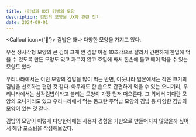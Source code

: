 ```yaml
---
title: (김밥과 UX) 김밥의 모양
description: 김밥의 모양을 UX와 관련 짓기
date: 2024-09-01
---
```


<Callout icon={'🍙'}>
  김밥은 꽤나 다양한 모양을 가지고 있다.
  <br />

  우선 정사각형 모양의 큰 김에 크게 싼 김밥
  이걸 10조각으로 잘라서 간편하게 한입에 먹을 수 있도록 만든 모양도 있고
  자르지 않고 호일에 싸서 한손에 들고 베어 먹을 수 있는 모양도 있다.
  <br />
  
  우리나라에서는 이런 모양의 김밥을 많이 먹는 반면, 이웃나라 일본에서는 작은 크기의 김밥을 선호하는 편인 것 같다.
  아무래도 한 손으로 간편하게 먹을 수 있는 오니기리, 우리나라에서는 삼각김밥이라고 불리는 모양이 가장 먼저 떠오른다.
  그 외에서 기다란 모양의 오니기리도 있고 우리나라에서 먹는 동그란 주먹밥 모양의 김밥 등 다양한 김밥의 모양이 있는 것 같다.
  <br />

  김밥의 모양이 이렇게 다양한데에는 사용자 경험을 기반으로 만들어지지 않았을까 싶어서 해당 포스팅을 작성해보았다.
</Callout>

